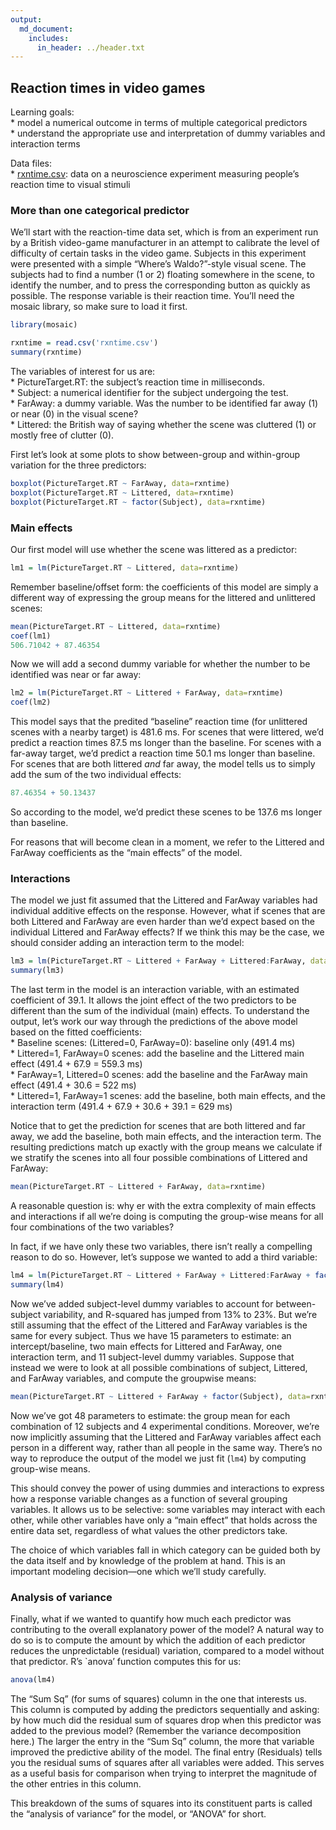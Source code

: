```yaml
---
output:
  md_document:
    includes:
      in_header: ../header.txt
---
```


## Reaction times in video games

Learning goals:  
* model a numerical outcome in terms of multiple categorical predictors  
* understand the appropriate use and interpretation of dummy variables and interaction terms

Data files:  
* [rxntime.csv](solder.csv): data on a neuroscience experiment measuring people's reaction time to visual stimuli  

### More than one categorical predictor

We'll start with the reaction-time data set, which is from an experiment run by a British video-game manufacturer in an attempt to calibrate the level of difficulty of certain tasks in the video game.  Subjects in this experiment were presented with a simple "Where's Waldo?"-style visual scene.  The subjects had to find a number (1 or 2) floating somewhere in the scene, to identify the number, and to press the corresponding button as quickly as possible.  The response variable is their reaction time.  You'll need the mosaic library, so make sure to load it first.

```r
library(mosaic)
```

```r
rxntime = read.csv('rxntime.csv')
summary(rxntime)
```

The variables of interest for us are:  
* PictureTarget.RT: the subject's reaction time in milliseconds.  
* Subject: a numerical identifier for the subject undergoing the test.  
* FarAway: a dummy variable.  Was the number to be identified far away (1) or near (0) in the visual scene?  
* Littered: the British way of saying whether the scene was cluttered (1) or mostly free of clutter (0).  

First let's look at some plots to show between-group and within-group variation for the three predictors:  
```r
boxplot(PictureTarget.RT ~ FarAway, data=rxntime)
boxplot(PictureTarget.RT ~ Littered, data=rxntime)
boxplot(PictureTarget.RT ~ factor(Subject), data=rxntime)
```

### Main effects

Our first model will use whether the scene was littered as a predictor:
```r
lm1 = lm(PictureTarget.RT ~ Littered, data=rxntime)
```

Remember baseline/offset form: the coefficients of this model are simply a different way of expressing the group means for the littered and unlittered scenes:
```r
mean(PictureTarget.RT ~ Littered, data=rxntime)
coef(lm1)
506.71042 + 87.46354 
```

Now we will add a second dummy variable for whether the number to be identified was near or far away:
```r
lm2 = lm(PictureTarget.RT ~ Littered + FarAway, data=rxntime)
coef(lm2)
```

This model says that the predited "baseline" reaction time (for unlittered scenes with a nearby target) is 481.6 ms.  For scenes that were littered, we'd predict a reaction times 87.5 ms longer than the baseline.  For scenes with a far-away target, we'd predict a reaction time 50.1 ms longer than baseline.  For scenes that are both littered _and_ far away, the model tells us to simply add the sum of the two individual effects:
```r
87.46354 + 50.13437
```
So according to the model, we'd predict these scenes to be 137.6 ms longer than baseline.

For reasons that will become clean in a moment, we refer to the Littered and FarAway coefficients as the "main effects" of the model.

### Interactions

The model we just fit assumed that the Littered and FarAway variables had individual additive effects on the response.  However, what if scenes that are both Littered and FarAway are even harder than we'd expect based on the individual Littered and FarAway effects?  If we think this may be the case, we should consider adding an interaction term to the model:
```r
lm3 = lm(PictureTarget.RT ~ Littered + FarAway + Littered:FarAway, data=rxntime)
summary(lm3)
```

The last term in the model is an interaction variable, with an estimated coefficient of 39.1.  It allows the joint effect of the two predictors to be different than the sum of the individual (main) effects.  To understand the output, let's work our way through the predictions of the above model based on the fitted coefficients:  
* Baseline scenes: (Littered=0, FarAway=0): baseline only (491.4 ms)  
* Littered=1, FarAway=0 scenes: add the baseline and the Littered main effect (491.4 + 67.9 = 559.3 ms)  
* FarAway=1, Littered=0 scenes: add the baseline and the FarAway main effect (491.4 + 30.6 = 522 ms)  
* Littered=1, FarAway=1 scenes: add the baseline, both main effects, and the interaction term (491.4 +  67.9 + 30.6 + 39.1 = 629 ms)  

Notice that to get the prediction for scenes that are both littered and far away, we add the baseline, both main effects, and the interaction term.  The resulting predictions match up exactly with the group means we calculate if we stratify the scenes into all four possible combinations of Littered and FarAway:
```r
mean(PictureTarget.RT ~ Littered + FarAway, data=rxntime)
```

A reasonable question is: why er with the extra complexity of main effects and interactions if all we're doing is computing the group-wise means for all four combinations of the two variables?

In fact, if we have only these two variables, there isn't really a compelling reason to do so.  However, let's suppose we wanted to add a third variable:
```r
lm4 = lm(PictureTarget.RT ~ Littered + FarAway + Littered:FarAway + factor(Subject), data=rxntime)
summary(lm4)
```

Now we've added subject-level dummy variables to account for between-subject variability, and R-squared has jumped from 13% to 23%.  But we're still assuming that the effect of the Littered and FarAway variables is the same for every subject.  Thus we have 15 parameters to estimate: an intercept/baseline, two main effects for Littered and FarAway, one interaction term, and 11 subject-level dummy variables.  Suppose that instead we were to look at all possible combinations of subject, Littered, and FarAway variables, and compute the groupwise means:
```r
mean(PictureTarget.RT ~ Littered + FarAway + factor(Subject), data=rxntime)
```

Now we've got 48 parameters to estimate: the group mean for each combination of 12 subjects and 4 experimental conditions.  Moreover, we're now implicitly assuming that the Littered and FarAway variables affect each person in a different way, rather than all people in the same way.  There's no way to reproduce the output of the model we just fit (`lm4`) by computing group-wise means.

This should convey the power of using dummies and interactions to express how a response variable changes as a function of several grouping variables.  It allows us to be selective: some variables may interact with each other, while other variables have only a "main effect" that holds across the entire data set, regardless of what values the other predictors take.

The choice of which variables fall in which category can be guided both by the data itself and by knowledge of the problem at hand. This is an important modeling decision---one which we'll study carefully.

### Analysis of variance

Finally, what if we wanted to quantify how much each predictor was contributing to the overall explanatory power of the model?  A natural way to do so is to compute the amount by which the addition of each predictor reduces the unpredictable (residual) variation, compared to a model without that predictor.  R's `anova' function computes this for us:
```r
anova(lm4)
```

The "Sum Sq" (for sums of squares) column in the one that interests us.  This column is computed by adding the predictors sequentially and asking: by how much did the residual sum of squares drop when this predictor was added to the previous model?  (Remember the variance decomposition here.)  The larger the entry in the "Sum Sq" column, the more that variable improved the predictive ability of the model.  The final entry (Residuals) tells you the residual sums of squares after all variables were added.  This serves as a useful basis for comparison when trying to interpret the magnitude of the other entries in this column.

This breakdown of the sums of squares into its constituent parts is called the "analysis of variance" for the model, or "ANOVA" for short.
